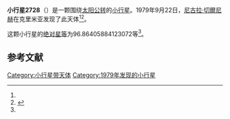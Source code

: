 {{Infobox planet
| bgcolour = #FFFFC0
| name = 2728 Yatskiv
| symbol = 
| image = 
| caption = 
| discovery = yes
| discovery_ref = 
| discoverer = [[尼古拉·切爾尼赫|尼古拉·切爾尼赫]]
| discovery_site = [[克里米亚|克里米亚]] 
| discovered = 1979年9月22日
| designations = yes
| mp_name = 
| named_after = 
| alt_names = 1979 ST9/ 1935 DA / 1936 LF / 1936 MD / 1940 NA / 1964 VT2 / 1965 AN1 / 1966 CV / 1972 XJ2 / 1972 YM1 / 1973 AF3 / 1978 JO2 / 1981 BP / 1982 HJ1
| mp_category = [[主带小行星|主带小行星]]
| orbit_ref = <ref name="a">[http://ssd.jpl.nasa.gov/sbdb.cgi?sstr=2728 2728 Yatskiv] {{Wayback|url=http://ssd.jpl.nasa.gov/sbdb.cgi?sstr=2728 |date=20200820021133 }}，小行星數據庫瀏覽器（JPL Small-Body Database Browser）－[[美国国家航空航天局|美国国家航空航天局]]喷气推进实验室</ref>
| epoch = 2456400.5 (2013年4月18日更新)
| aphelion = {{convert|2.868192317744807|AU|km|3|abbr=on|lk=out}}
| perihelion = {{convert|2.044892273226014|AU|km|3|abbr=on}}
| semimajor = {{convert|2.45654229548541|AU|km|3|abbr=on}}
| eccentricity = 0.167572943
| period = 1406.322081 [[日|日]]<br />3.85[[儒略年|儒略年]]
| avg_speed = 
| inclination = 2.604028832317624
| asc_node = 201.3992975739939
| mean_anomaly = 
| arg_peri = 96.86405884123072
| satellites = 
| physical_characteristics = yes
| dimensions = 
| mass = 
| density = 
| surface_grav = 
| escape_velocity = 
| sidereal_day = 
| axial_tilt = 
| pole_ecliptic_lat = 
| pole_ecliptic_lon = 
| albedo = 
| temperatures= 
| temp_name1 = 
| mean_temp_1 = 
| max_temp_1 = 
| temp_name2 = 
| max_temp_2 = 
| spectral_type = 
| abs_magnitude = 96.86405884123072
}}

'''小行星2728'''（{{lang-en|2728 Yatskiv}}）是一颗围绕[[太阳|太阳]][[公转|公转]]的[[小行星|小行星]]。1979年9月22日，[[尼古拉·切爾尼赫|尼古拉·切爾尼赫]]在克里米亚发现了此天体<ref name="a" /><ref>{{cite news|title=小行星列表|url=http://cfa-www.harvard.edu/iau/lists/NumberedMPs.txt|accessdate=2013-07-08|newspaper=哈佛大学|archive-date=2008-05-17|archive-url=https://web.archive.org/web/20080517010638/http://cfa-www.harvard.edu/iau/lists/NumberedMPs.txt|dead-url=no}}</ref>。

这颗小行星的[[绝对星等|绝对星等]]为96.86405884123072等<ref name="a" />。

==参考文献==
{{reflist}}
{{Minor Planet Number|[[小行星2727|小行星2727]]|[[小行星2729|小行星2729]]}}

{{小天体}}

[[Category:小行星带天体|Category:小行星带天体]]
[[Category:1979年发现的小行星|Category:1979年发现的小行星]]

{{asteroid-stub}}